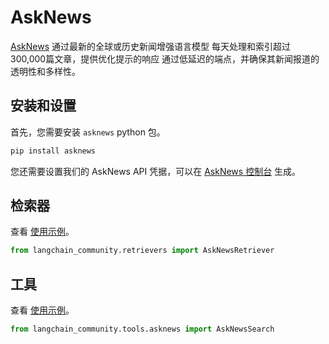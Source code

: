 # AskNews

[AskNews](https://asknews.app/) 通过最新的全球或历史新闻增强语言模型
每天处理和索引超过300,000篇文章，提供优化提示的响应
通过低延迟的端点，并确保其新闻报道的透明性和多样性。

## 安装和设置

首先，您需要安装 `asknews` python 包。

```bash
pip install asknews
```

您还需要设置我们的 AskNews API 凭据，可以在
 [AskNews 控制台](https://my.asknews.app/) 生成。


## 检索器

查看 [使用示例](/docs/integrations/retrievers/asknews)。

```python
from langchain_community.retrievers import AskNewsRetriever
```

## 工具

查看 [使用示例](/docs/integrations/tools/asknews)。

```python
from langchain_community.tools.asknews import AskNewsSearch
```
